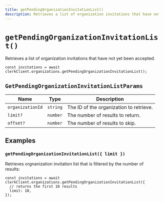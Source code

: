 ```yaml
---
title: getPendingOrganizationInvitationList()
description: Retrieves a list of organization invitations that have not yet been accepted.
---
```


# `getPendingOrganizationInvitationList()`

Retrieves a list of organization invitations that have not yet been accepted.

```tsx
const invitations = await clerkClient.organizations.getPendingOrganizationInvitationList();
```

## `GetPendingOrganizationInvitationListParams`

| Name | Type | Description |
| --- | --- | --- |
| `organizationId` | `string` | The ID of the organization to retrieve. |
| `limit?` | `number` | The number of results to return. |
| `offset?` | `number` | The number of results to skip. |

## Examples

### `getPendingOrganizationInvitationList({ limit })`

Retrieves orgnanization invitation list that is filtered by the number of results:

```tsx
const invitations = await clerkClient.organizations.getPendingOrganizationInvitationList({
  // returns the first 10 results
  limit: 10,
});
```